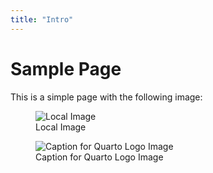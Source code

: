 ```yaml
---
title: "Intro"
---
```


# Sample Page

This is a simple page with the following image:


![Local Image](sampleImage.jpg)

![Caption for Quarto Logo Image](https://quarto.org/quarto.png)



